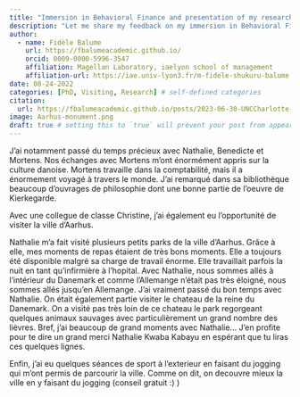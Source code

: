 ```yaml
---
title: "Immersion in Behavioral Finance and presentation of my research at Aarhus University"
description: "Let me share my feedback on my immersion in Behavioral Finance and the presentation of my research at Aarhus University this summer"
author:
  - name: Fidèle Balume
    url: https://fbalumeacademic.github.io/
    orcid: 0009-0000-5996-3547
    affiliation: Magellan Laboratory, iaelyon school of management
    affiliation-url: https://iae.univ-lyon3.fr/m-fidele-shukuru-balume
date: 08-24-2022
categories: [PhD, Visiting, Research] # self-defined categories
citation: 
  url: https://fbalumeacademic.github.io/posts/2023-06-30-UNCCharlotte-visiting/ 
image: Aarhus-monument.png
draft: true # setting this to `true` will prevent your post from appearing on your listing page until you're ready!
---
```


J'ai notamment passé du temps précieux avec Nathalie, Benedicte et Mortens. Nos échanges avec Mortens m'ont énormément appris sur la culture danoise. Mortens travaille dans la comptabilité, mais il a énormement voyagé à travers le monde. J'ai remarqué dans sa bibliothèque beaucoup d'ouvrages de philosophie dont une bonne partie de l'oeuvre de Kierkegarde.

Avec une collegue de classe Christine, j'ai également eu l'opportunité de visiter la ville d'Aarhus.

Nathalie m'a fait visité plusieurs petits parks de la ville d'Aarhus. Grâce à elle, mes moments de repas étaient de très bons moments. Elle a toujours été disponible malgré sa charge de travail énorme. Elle travaillait parfois la nuit en tant qu'infirmière à l'hopital. Avec Nathalie, nous sommes allés à l'intérieur du Danemark et comme l'Allemange n'était pas très éloigné, nous sommes allés jusqu'en Allemange. J'ai vraiment passé du bon temps avec Nathalie. On était également partie visiter le chateau de la reine du Danemark. On a visité pas très loin de ce chateau le park regorgeant quelques animaux sauvages avec particulièrement un grand nombre des lièvres. Bref, j'ai beaucoup de grand moments avec Nathalie... J'en profite pour te dire un grand merci Nathalie Kwaba Kabayu en espérant que tu liras ces quelques lignes.

Enfin, j'ai eu quelques séances de sport à l'exterieur en faisant du jogging qui m'ont permis de parcourir la ville. Comme on dit, on decouvre mieux la ville en y faisant du jogging (conseil gratuit :) )
